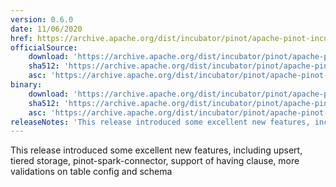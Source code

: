 ```yaml
---
version: 0.6.0
date: 11/06/2020
href: https://archive.apache.org/dist/incubator/pinot/apache-pinot-incubating-0.6.0/apache-pinot-incubating-0.6.0-bin.tar.gz
officialSource:
    download: 'https://archive.apache.org/dist/incubator/pinot/apache-pinot-incubating-0.6.0/apache-pinot-incubating-0.6.0-src.tar.gz'
    sha512: 'https://archive.apache.org/dist/incubator/pinot/apache-pinot-incubating-0.6.0/apache-pinot-incubating-0.6.0-src.tar.gz.sha512'
    asc: 'https://archive.apache.org/dist/incubator/pinot/apache-pinot-incubating-0.6.0/apache-pinot-incubating-0.6.0-src.tar.gz.asc'
binary:
    download: 'https://archive.apache.org/dist/incubator/pinot/apache-pinot-incubating-0.6.0/apache-pinot-incubating-0.6.0-bin.tar.gz'
    sha512: 'https://archive.apache.org/dist/incubator/pinot/apache-pinot-incubating-0.6.0/apache-pinot-incubating-0.6.0-bin.tar.gz.sha512'
    asc: 'https://archive.apache.org/dist/incubator/pinot/apache-pinot-incubating-0.6.0/apache-pinot-incubating-0.6.0-bin.tar.gz.asc'
releaseNotes: 'This release introduced some excellent new features, including upsert, tiered storage, pinot-spark-connector, support of having clause, more validations on table config and schema'
---
```


This release introduced some excellent new features, including upsert, tiered storage, pinot-spark-connector, support of having clause, more validations on table config and schema

